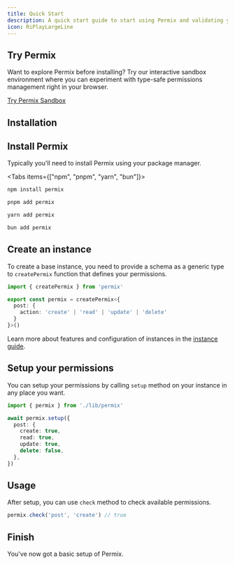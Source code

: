 ```yaml
---
title: Quick Start
description: A quick start guide to start using Permix and validating your permissions
icon: RiPlayLargeLine
---
```



## Try Permix

Want to explore Permix before installing? Try our interactive sandbox environment where you can experiment with type-safe permissions management right in your browser.

[Try Permix Sandbox](https://stackblitz.com/edit/permix-sandbox?file=src%2Fmain.ts&terminal=dev)

## Installation

<Steps>

  <Step>

  ## Install Permix

  Typically you'll need to install Permix using your package manager.

  <Tabs items={["npm", "pnpm", "yarn", "bun"]}>

  ```bash tab
  npm install permix
  ```

  ```bash tab
  pnpm add permix
  ```

  ```bash tab
  yarn add permix
  ```

  ```bash tab
  bun add permix
  ```

  </Tabs>

  </Step>

  <Step>

  ## Create an instance

  To create a base instance, you need to provide a schema as a generic type to `createPermix` function that defines your permissions.

  ```ts title="/lib/permix.ts"
  import { createPermix } from 'permix'

  export const permix = createPermix<{
    post: {
      action: 'create' | 'read' | 'update' | 'delete'
    }
  }>()
  ```

  Learn more about features and configuration of instances in the [instance guide](/docs/guide/instance).

  </Step>

  <Step>

  ## Setup your permissions

  You can setup your permissions by calling `setup` method on your instance in any place you want.

  ```ts
  import { permix } from './lib/permix'

  await permix.setup({
    post: {
      create: true,
      read: true,
      update: true,
      delete: false,
    },
  })
  ```

  </Step>

  <Step>

  ## Usage

  After setup, you can use `check` method to check available permissions.

  ```ts
  permix.check('post', 'create') // true
  ```

  </Step>

  <Step>

  ## Finish

  You've now got a basic setup of Permix.

  </Step>

</Steps>
